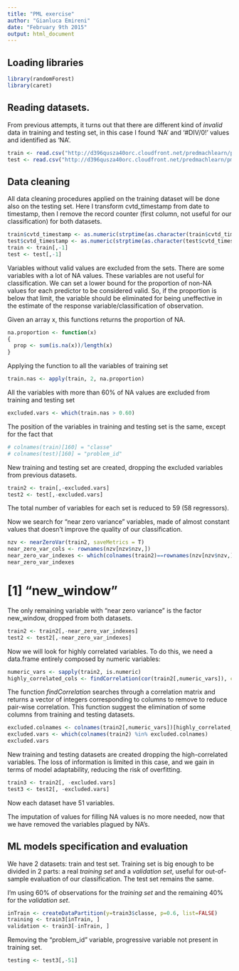 ```yaml
---
title: "PML exercise"
author: "Gianluca Emireni"
date: "February 9th 2015"
output: html_document
---
```



## Loading libraries
```r
library(randomForest)
library(caret)
```

## Reading datasets. 
From previous attempts, it turns out that there are different kind of _invalid_ data in training and testing set, in this case I found 'NA' and '#DIV/0!' values and identified as 'NA'. 
```r
train <- read.csv("http://d396qusza40orc.cloudfront.net/predmachlearn/pml-training.csv", sep=",", quote="\"", head=T, na.strings=c("NA","#DIV/0!"))
test <- read.csv("http://d396qusza40orc.cloudfront.net/predmachlearn/pml-testing.csv", sep=",", quote="\"", head=T, na.strings=c("NA","#DIV/0!"))
```

## Data cleaning
All data cleaning procedures applied on the training dataset will be done also on the testing set.
Here I transform cvtd_timestamp from date to timestamp, then I remove the record counter (first column, not useful for our classification) for both datasets.
```r
train$cvtd_timestamp <- as.numeric(strptime(as.character(train$cvtd_timestamp), format = "%d/%m/%Y %H:%M"))
test$cvtd_timestamp <- as.numeric(strptime(as.character(test$cvtd_timestamp), format = "%d/%m/%Y %H:%M"))
train <- train[,-1]
test <- test[,-1]
```

Variables without valid values are excluded from the sets.
There are some variables with a lot of NA values. These variables are not useful for classification.
We can set a lower bound for the proportion of non-NA values for each predictor to be considered valid. So, if the proportion is below that limit, the variable should be eliminated for being uneffective in the estimate of the response variable/classification of observation.

Given an array x, this functions returns the proportion of NA.
```r
na.proportion <- function(x)
{
  prop <- sum(is.na(x))/length(x)
}
```

Applying the function to all the variables of training set
```r
train.nas <- apply(train, 2, na.proportion)
```
All the variables with more than 60% of NA values are excluded from training and testing set
```r
excluded.vars <- which(train.nas > 0.60)
```
The position of the variables in training and testing set is the same, except for the fact that
```r
# colnames(train)[160] = "classe"
# colnames(test)[160] = "problem_id"
```

New training and testing set are created, dropping the excluded variables from previous datasets.
```r
train2 <- train[,-excluded.vars]
test2 <- test[,-excluded.vars]
```
The total number of variables for each set is reduced to 59 (58 regressors).

Now we search for "near zero variance" variables, made of almost constant values that doesn't improve the quality of our classification.
```r
nzv <- nearZeroVar(train2, saveMetrics = T)
near_zero_var_cols <- rownames(nzv[nzv$nzv,])
near_zero_var_indexes <- which(colnames(train2)==rownames(nzv[nzv$nzv,]))
near_zero_var_indexes
```
# [1] "new_window"
The only remaining variable with "near zero variance" is the factor new_window, dropped from both datasets.
```r
train2 <- train2[,-near_zero_var_indexes]
test2 <- test2[,-near_zero_var_indexes]
```

Now we will look for highly correlated variables.
To do this, we need a data.frame entirely composed by numeric variables: 
```r
numeric_vars <- sapply(train2, is.numeric)
highly_correlated_cols <- findCorrelation(cor(train2[,numeric_vars]), cutoff = .90)
```

The function *findCorrelation* searches through a correlation matrix and returns a vector of integers corresponding to columns to remove to reduce pair-wise correlation. This function suggest the elimination of some columns from training and testing datasets.
```r
excluded.colnames <- colnames(train2[,numeric_vars])[highly_correlated_cols]
excluded.vars <- which(colnames(train2) %in% excluded.colnames)
excluded.vars
```
New training and testing datasets are created dropping the high-correlated variables. 
The loss of information is limited in this case, and we gain in terms of model adaptability, reducing the risk of overfitting.
```r
train3 <- train2[, -excluded.vars]
test3 <- test2[, -excluded.vars]
```
Now each dataset have 51 variables.

The imputation of values for filling NA values is no more needed, now that we have removed the variables plagued by NA's.

## ML models specification and evaluation
We have 2 datasets: train and test set.
Training set is big enough to be divided in 2 parts: a real *training set* and a *validation set*, useful for out-of-sample evaluation of our classification. The test set remains the same.

I'm using 60% of observations for the _training set_ and the remaining 40% for the _validation set_.
```r
inTrain <- createDataPartition(y=train3$classe, p=0.6, list=FALSE)
training <- train3[inTrain, ]
validation <- train3[-inTrain, ]
```
Removing the "problem_id" variable, progressive variable not present in training set.
```r
testing <- test3[,-51]
```